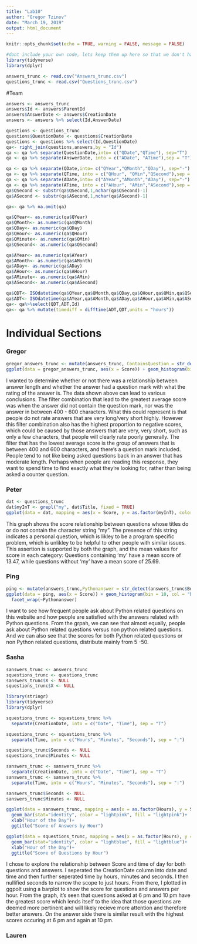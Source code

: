 ---
title: "Lab10"
author: "Gregor Tzinov"
date: "March 19, 2019"
output: html_document
---

```{r setup, include=FALSE}
knitr::opts_chunk$set(echo = TRUE, warning = FALSE, message = FALSE)
```




```{r}
#dont include your own code, lets keep them up here so that we don't have the program load libraries twice
library(tidyverse)
library(dplyr)
```


```{r}
answers_trunc <- read.csv("Answers_trunc.csv")
questions_trunc <- read.csv("Questions_trunc.csv")
```

#Team

```{r}
answers <- answers_trunc
answers$Id <- answers$ParentId
answers$AnswerDate <- answers$CreationDate
answers <- answers %>% select(Id,AnswerDate)

questions <- questions_trunc
questions$QuestionDate <- questions$CreationDate
questions <- questions %>% select(Id,QuestionDate)
qa<- right_join(questions,answers,by = "Id")
qa <- qa %>% separate(QuestionDate,into= c("QDate","QTime"), sep="T")
qa <- qa %>% separate(AnswerDate, into = c("ADate", "ATime"),sep = "T")

qa <- qa %>% separate(QDate,into= c("QYear","QMonth","QDay"), sep="-")
qa <- qa %>% separate(QTime, into = c("QHour", "QMin","QSecond"),sep = ":")
qa <- qa %>% separate(ADate,into= c("AYear","AMonth","ADay"), sep="-")
qa <- qa %>% separate(ATime, into = c("AHour", "AMin","ASecond"),sep = ":")
qa$QSecond <- substr(qa$QSecond,1,nchar(qa$QSecond)-1)
qa$ASecond <- substr(qa$ASecond,1,nchar(qa$ASecond)-1)

qa<- qa %>% na.omit(qa)

qa$QYear<- as.numeric(qa$QYear)
qa$QMonth<- as.numeric(qa$QMonth)
qa$QDay<- as.numeric(qa$QDay)
qa$QHour<- as.numeric(qa$QHour)
qa$QMinute<- as.numeric(qa$QMin)
qa$QSecond<- as.numeric(qa$QSecond)

qa$AYear<- as.numeric(qa$AYear)
qa$AMonth<- as.numeric(qa$AMonth)
qa$ADay<- as.numeric(qa$ADay)
qa$AHour<- as.numeric(qa$AHour)
qa$AMinute<- as.numeric(qa$AMin)
qa$ASecond<- as.numeric(qa$ASecond)

qa$QDT<- ISOdatetime(qa$QYear,qa$QMonth,qa$QDay,qa$QHour,qa$QMin,qa$QSecond)
qa$ADT<- ISOdatetime(qa$AYear,qa$AMonth,qa$ADay,qa$AHour,qa$AMin,qa$ASecond)
qa<- qa%>%select(QDT,ADT,Id)
qa<- qa %>% mutate(timediff = difftime(ADT,QDT,units = "hours"))


```

# Individual Sections


### Gregor

```{r}
gregor_answers_trunc <- mutate(answers_trunc, ContainsQuestion = str_detect(answers_trunc$Body, "\\?"), ContainsTry = str_detect(answers_trunc$Body, "try"), Length400_600 = (str_length(answers_trunc$Body) > 400 & str_length(answers_trunc$Body) < 600))
ggplot(data = gregor_answers_trunc, aes(x = Score)) + geom_histogram(bins = 100) + facet_grid(ContainsQuestion~Length400_600, labeller = label_both) + xlim(0, 100) + ylim(0, 1000) + xlim(-100, 100)

```

I wanted to determine whether or not there was a relationship between answer length and whether the answer had a question mark with what the rating of the answer is. The data shown above can lead to various conclusions. The filter combination that lead to the greatest average score was when the answer did not contain the question mark, nor was the answer in between 400 - 600 characters. What this could represent is that people do not rate answers that are very long/very short highly. However this filter combination also has the highest proportion to negative scores, which could be caused by those answers that are very, very short, such as only a few characters, that people will clearly rate poorly generally. The filter that has the lowest average score is the group of answers that is between 400 and 600 characters, and there's a question mark included. People tend to not like being asked questions back in an answer that has moderate length. Perhaps when people are reading this response, they want to spend time to find exactly what they're looking for, rather than being asked a counter question.

### Peter

```{r}
dat <- questions_trunc
dat$myInT <- grepl("my", dat$Title, fixed = TRUE)
ggplot(data = dat, mapping = aes(x = Score, y = as.factor(myInT), color = Score)) + geom_jitter() + ylab("If Question contains the word 'My'")
```
This graph shows the score relationship between questions whose titles do or do not contain the character string "my". The presence of this string indicates a personal question, which is likley to be a program specific problem, which is unlikley to be helpful to other people with similar issues.  
This assertion is supported by both the graph, and the mean values for score in each category: Questions containing 'my' have a mean score of 13.47, while questions without 'my' have a mean score of 25.69. 



### Ping
```{r}
ping <- mutate(answers_trunc,Pythonanswer = str_detect(answers_trunc$Body, "Python")) 
ggplot(data = ping, aes(x = Score)) + geom_histogram(bin = 10, col = "blue", main = "Histogram for scores distribution for Python related questions") + xlim(0, 100)+  ylim(0,1000) +
  facet_wrap(~Pythonanswer)
```
I want to see how frequent people ask about Python related questions on this website and how people are satisfied with the answers related with Python questions. From the grpah, we can see that almost equally, people ask about Python related questions versus non python related questions. And we can also see that the scores for both Python related questions or non Python related questions, distribute mainly from 5 -50.  



### Sasha

```{r}
sanswers_trunc <- answers_trunc 
squestions_trunc <- questions_trunc 
sanswers_trunc$X <- NULL
squestions_trunc$X <- NULL

library(stringr)
library(tidyverse)
library(dplyr)

squestions_trunc <- squestions_trunc %>% 
  separate(CreationDate, into = c("Date", "Time"), sep = "T") 

squestions_trunc <- squestions_trunc %>% 
  separate(Time, into = c("Hours", "Minutes", "Seconds"), sep = ":")

squestions_trunc$Seconds <- NULL 
squestions_trunc$Minutes <- NULL 

sanswers_trunc <- sanswers_trunc %>% 
  separate(CreationDate, into = c("Date", "Time"), sep = "T") 
sanswers_trunc <- sanswers_trunc %>% 
  separate(Time, into = c("Hours", "Minutes", "Seconds"), sep = ":") 

sanswers_trunc$Seconds <- NULL 
sanswers_trunc$Minutes <- NULL 

ggplot(data = sanswers_trunc, mapping = aes(x = as.factor(Hours), y = Score)) +
  geom_bar(stat="identity", color = "lightpink", fill = "lightpink")+
  xlab("Hour of the Day")+
  ggtitle("Score of Answers by Hour")

ggplot(data = squestions_trunc, mapping = aes(x = as.factor(Hours), y = Score)) +
  geom_bar(stat="identity", color = "lightblue", fill = "lightblue")+
  xlab("Hour of the Day")+
  ggtitle("Score of Questions by Hour")


```

I chose to explore the relationship between Score and time of day for both questions 
and answers. I seperated the CreationDate column into date and time and then further 
seperated time by hours, minutes and seconds. I then nullified seconds to narrow the 
scope to just hours. From there, I plotted in ggpolt using a barplot to show the score 
for questions and answers per hour. From the graph, it's seen that questions asked at 
6 pm and 10 pm have the greatest score which lends itself to the idea that those questions
 are deemed more pertinent and will likely recieve more attention and therefore better 
 answers. On the answer side there is similar result with the highest scores occuring at 6 pm
 and again at 10 pm.

### Lauren
